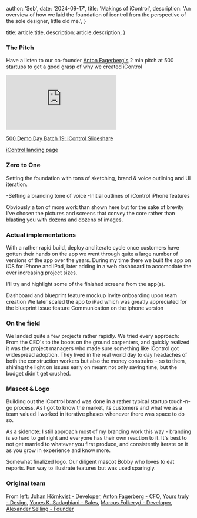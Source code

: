 



  author: 'Seb',
  date: '2024-09-17',
  title: 'Makings of iControl',
  description:
    'An overview of how we laid the foundation of icontrol from the perspective of the sole designer, little old me.',
}

  title: article.title,
  description: article.description,
}


### The Pitch

Have a listen to our co-founder [Anton Fagerberg's](https://www.linkedin.com/in/aejfager/) 2 min pitch at 500 startups to get a good grasp of why we created iControl

<iframe
  src="https://www.youtube-nocookie.com/embed/9Q6iwRgAejE"
  title="500 global icontrol pitch"
  frameBorder="0"
  allow="accelerometer; autoplay; clipboard-write; encrypted-media; gyroscope; picture-in-picture"
  allowFullScreen
  className="aspect-video w-full"
></iframe>

[500 Demo Day Batch 19: iControl Slideshare](https://www.slideshare.net/500startups/500-demo-day-batch-19-icontrol)

[iControl landing page](https://icontrolapp.se/en/)

### Zero to One

Setting the foundation with tons of sketching, brand & voice outlining and UI iteration.

<EnlargeableImage
  src={ideation1}
  alt="Ideation sketch 1"
  className="h-auto w-full"
/>
-Setting a branding tone of voice
<EnlargeableImage
  src={ideation2}
  alt="Ideation sketch 1"
  className="h-auto w-full"
/>
-Initial outlines of iControl iPhone features

Obviously a ton of more work than shown here but for the sake of brevity I've chosen the pictures and screens that convey the core rather than blasting you with dozens and dozens of images.

### Actual implementations

With a rather rapid build, deploy and iterate cycle once customers have gotten their hands on the app we went through quite a large number of versions of the app over the years. During my time there we built the app on iOS for iPhone and iPad, later adding in a web dashboard to accomodate the ever increasing project sizes.

I'll try and highlight some of the finished screens from the app(s).

<EnlargeableImage
  src={dashboardBlueprint}
  alt="Ideation sketch 1"
  className="h-auto w-full"
/>
Dashboard and blueprint feature mockup
<EnlargeableImage
  src={dashboardModals}
  alt="Ideation sketch 1"
  className="h-auto w-full"
/>
Invite onboarding upon team creation
<EnlargeableImage
  src={ipadBlueprint}
  alt="Ideation sketch 1"
  className="h-auto w-full"
/>
We later scaled the app to iPad which was greatly appreciated for the blueprint
issue feature
<EnlargeableImage
  src={iphoneMockup}
  alt="Ideation sketch 1"
  className="h-auto w-full"
/>
Communication on the iphone version

### On the field

We landed quite a few projects rather rapidly. We tried every approach: From the CEO's to the boots on the ground carpenters, and quickly realized it was the project managers who made sure something like iControl got widespread adoption. They lived in the real world day to day headaches of both the construction workers but also the money constrains - so to them, shining the light on issues early on meant not only saving time, but the budget didn't get crushed.

<EnlargeableImage
  src={onTheField}
  alt="Ideation sketch 1"
  className="h-auto w-full"
/>
<EnlargeableImage
  src={onTheField2}
  alt="Ideation sketch 1"
  className="h-auto w-full"
/>
<EnlargeableImage
  src={onTheField3}
  alt="Ideation sketch 1"
  className="h-auto w-full"
/>

### Mascot & Logo

Building out the iControl brand was done in a rather typical startup touch-n-go process. As I got to know the market, its customers and what we as a team valued I worked in iterative phases whenever there was space to do so.

As a sidenote: I still approach most of my branding work this way - branding is so hard to get right and everyone has their own reaction to it. It's best to not get married to whatever you first produce, and consistently iterate on it as you grow in experience and know more.

<EnlargeableImage
  src={logoFin}
  alt="Ideation sketch 1"
  className="h-auto w-full"
/>
Somewhat finalized logo.
<EnlargeableImage
  src={bobby}
  alt="Ideation sketch 1"
  className="h-auto w-full"
/>
Our diligent mascot Bobby who loves to eat reports. Fun way to illustrate
features but was used sparingly.

### Original team

<EnlargeableImage
  src={icontrolTeam}
  alt="Ideation sketch 1"
  className="h-auto w-full"
/>
From left: [Johan Hörnkvist -
Developer](https://se.linkedin.com/in/johan-hörnkvist-692a134a), [Anton
Fagerberg - CFO](https://se.linkedin.com/in/aejfager), [Yours truly -
Design](https://se.linkedin.com/in/sebastianselling), [Yones K. Sadaghiani -
Sales](https://se.linkedin.com/in/yones-khalili-sadaghiani-a8454277), [Marcus
Folkeryd - Developer](https://www.linkedin.com/in/marcus-folkeryd-2a5a3a66/),
[Alexander Selling - Founder](https://www.linkedin.com/in/alexanderselling/)
